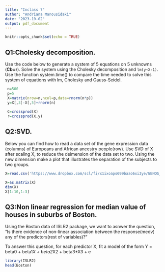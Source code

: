 ---
title: "Inclass 7"
author: "Andriana Manousidaki"
date: "2023-10-02"
output: pdf_document
---

```{r setup, include=FALSE}
knitr::opts_chunk$set(echo = TRUE)
```

## Q1:Cholesky decomposition. 

Use the code below to generate a system of 5 equations on 5 unknowns (**Cb=r**). 
Solve the system using the Cholesky decomposition and `lm(y~X-1)`.
Use the function system.time() to compare the time needed to solve this system of equations with lm, Cholesky and Gauss-Seidel.

```{r}
 n=500
 p=5
 X=matrix(nrow=n,ncol=p,data=rnorm(n*p))
 y=X[,3]-X[,5]+rnorm(n)
 
 C=crossprod(X)
 r=crossprod(X,y)

```


## Q2:SVD. 

Below you can find how to read a data set of the gene expression data (columns) of Europeans and African ancestry people(row). Use SVD of X after scaling X, to reduce the deimension of the data set to two. Using the new dimension make a plot that illustrates the separation of the subjects to two groups.

```{r}
X=read.csv('https://www.dropbox.com/scl/fi/x1ixoaps699baao6xi3ye/GENOS_TWO_GROUPS.csv?rlkey=oirqands5fisg148o9xuadh97&dl=1',header=TRUE,row.names=1)

X=as.matrix(X)
dim(X)
X[1:10,1:3]


```
## Q3:Non linear regression for median value of houses in suburbs of Boston.

Using the Boston data of ISLR2 package, we want to asnwer the question, "Is there evidence of non-linear association between  the response(medv) any of the predictors(rest of variables)?" 

To answer this question, for each
predictor X, fit a model of the form Y = beta0 + beta1*X + beta2*X2 + beta3*X3 + e


```{r}
library(ISLR2)
head(Boston)

```